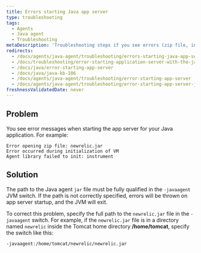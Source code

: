 ```yaml
---
title: Errors starting Java app server
type: troubleshooting
tags:
  - Agents
  - Java agent
  - Troubleshooting
metaDescription: 'Troubleshooting steps if you see errors (zip file, initialization, agent library) at app server startup with your New Relic Java agent.'
redirects:
  - /docs/agents/java-agent/troubleshooting/errors-starting-java-app-server
  - /docs/troubleshooting/error-starting-application-server-with-the-java-agent
  - /docs/java/error-starting-app-server
  - /docs/java/java-kb-106
  - /docs/agents/java-agent/troubleshooting/error-starting-app-server
  - /docs/agents/java-agent/troubleshooting/error-starting-app-server-java
freshnessValidatedDate: never
---
```


## Problem

You see error messages when starting the app server for your Java application. For example:

```
Error opening zip file: newrelic.jar 
Error occurred during initialization of VM 
Agent library failed to init: instrument
```

## Solution

The path to the Java agent `jar` file must be fully qualified in the `-javaagent` JVM switch. If the path is not correctly specified, errors will be thrown on app server startup, and the JVM will exit.

To correct this problem, specify the full path to the `newrelic.jar` file in the `-javaagent` switch. For example, if the `newrelic.jar` file is in a directory named `newrelic` inside the Tomcat home directory <DoNotTranslate>**/home/tomcat**</DoNotTranslate>, specify the switch like this:

```
-javaagent:/home/tomcat/newrelic/newrelic.jar
```
